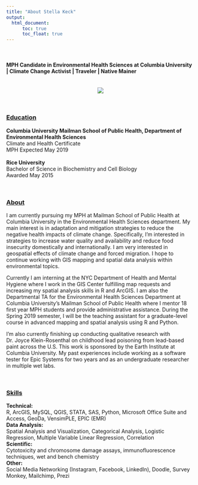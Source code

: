 ```yaml
---
title: "About Stella Keck"
output: 
  html_document:
      toc: true
      toc_float: true
---
```


<br>

#### MPH Candidate in Environmental Health Sciences at Columbia University | Climate Change Activist | Traveler | Native Mainer
<br>
<center>
![](/Users/stellakeck/Documents/Skeck_Website/Images/Maine.jpg)
</center>
<br>

### <u>Education</u>
<b>Columbia University Mailman School of Public Health, Department of Environmental Health Sciences</b>
<br>
Climate and Health Certificate
<br>
MPH Expected May 2019
<br><br>
<b>Rice University</b>
<br>
Bachelor of Science in Biochemistry and Cell Biology
<br>
Awarded May 2015

<br>

### <u>About</u>
I am currently pursuing my MPH at Mailman School of Public Health at Columbia University in the Environmental Health Sciences department. My main interest is in adaptation and mitigation strategies to reduce the negative health impacts of climate change. Specifically, I'm interested in strategies to increase water quality and availability and reduce food insecurity domestically and internationally. I am very interested in geospatial effects of climate change and forced migration. I hope to continue working with GIS mapping and spatial data analysis within environmental topics. 

Currently I am interning at the NYC Department of Health and Mental Hygiene where I work in the GIS Center fulfilling map requests and increasing my spatial analysis skills in R and ArcGIS. I am also the Departmental TA for the Environmental Health Sciences Department at Columbia University's Mailman School of Public Health where I mentor 18 first year MPH students and provide administrative assistance. During the Spring 2019 semester, I will be the teaching assistant for a graduate-level course in advanced mapping and spatial analysis using R and Python. 

I'm also currently finishing up conducting qualitative research with Dr. Joyce Klein-Rosenthal on childhood lead poisoning from lead-based paint across the U.S. This work is sponsored by the Earth Institute at Columbia University. My past experiences include working as a software tester for Epic Systems for two years and as an undergraduate researcher in multiple wet labs. 

<br>

### <u>Skills</u>
<b>Technical:</b>
<br>
R, ArcGIS, MySQL, QGIS, STATA, SAS, Python, Microsoft Office Suite and Access, GeoDa, VensimPLE, EPIC (EMR)
<br>
<b>Data Analysis:</b>
<br>
Spatial Analysis and Visualization, Categorical Analysis, Logistic Regression, Multiple Variable Linear Regression, Correlation
<br>
<b>Scientific:</b>
<br>
Cytotoxicity and chromosome damage assays, immunofluorescence techniques, wet and bench chemistry
<br>
<b>Other:</b>
<br>
Social Media Networking (Instagram, Facebook, LinkedIn), Doodle, Survey Monkey, Mailchimp, Prezi
<br>